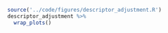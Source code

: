 
```r
source('../code/figures/descriptor_adjustment.R')
descriptor_adjustment %>%
  wrap_plots()
```